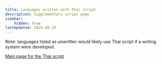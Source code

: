 ```yaml
---
title: Languages written with Thai script
description: Supplementary script page
sidebar:
    hidden: true
lastUpdated: 2025-08-29
---
```



Note: languages listed as unwritten would likely use Thai script if a writing system were developed.

<WsList script='Thai' />

[Main page for the Thai script](/scrlang/scripts/thai)

